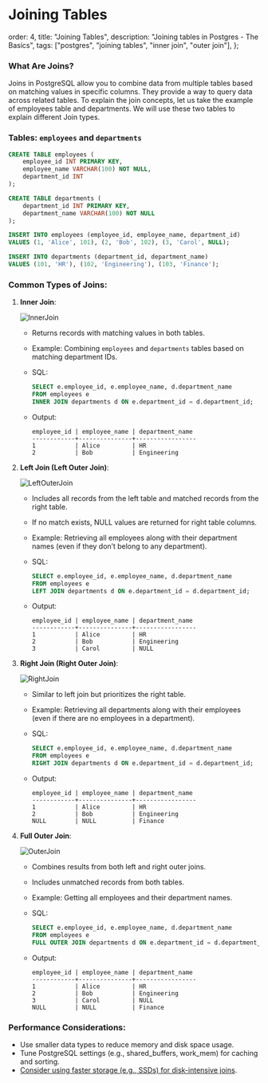 # Joining Tables

  order: 4,
  title: "Joining Tables",
  description: "Joining tables in Postgres - The Basics",
  tags: ["postgres", "joining tables", "inner join", "outer join"],
};

### What Are Joins?

Joins in PostgreSQL allow you to combine data from multiple tables based on matching values in specific columns. They provide a way to query data across related tables. To explain the join concepts, let us take the example of employees table and departments. We will use these two tables to explain different Join types.

### Tables: `employees` and `departments`

```sql
CREATE TABLE employees (
    employee_id INT PRIMARY KEY,
    employee_name VARCHAR(100) NOT NULL,
    department_id INT
);

CREATE TABLE departments (
    department_id INT PRIMARY KEY,
    department_name VARCHAR(100) NOT NULL
);

INSERT INTO employees (employee_id, employee_name, department_id)
VALUES (1, 'Alice', 101), (2, 'Bob', 102), (3, 'Carol', NULL);

INSERT INTO departments (department_id, department_name)
VALUES (101, 'HR'), (102, 'Engineering'), (103, 'Finance');

```

### Common Types of Joins:

1. **Inner Join**:
    
    ![InnerJoin](/docs/innerjoin.png)

    
    - Returns records with matching values in both tables.
    - Example: Combining `employees` and `departments` tables based on matching department IDs.
    - SQL:
        
        ```sql
        SELECT e.employee_id, e.employee_name, d.department_name
        FROM employees e
        INNER JOIN departments d ON e.department_id = d.department_id;
        
        ```
        
    - Output:
        
        ```
        employee_id | employee_name | department_name
        ------------+---------------+-----------------
        1           | Alice         | HR
        2           | Bob           | Engineering
        
        ```
        
2. **Left Join (Left Outer Join)**:
    
    ![LeftOuterJoin](/docs/leftjoin.png)

    
    - Includes all records from the left table and matched records from the right table.
    - If no match exists, NULL values are returned for right table columns.
    - Example: Retrieving all employees along with their department names (even if they don’t belong to any department).
    - SQL:
        
        ```sql
        SELECT e.employee_id, e.employee_name, d.department_name
        FROM employees e
        LEFT JOIN departments d ON e.department_id = d.department_id;
        
        ```
        
    - Output:
        
        ```
        employee_id | employee_name | department_name
        ------------+---------------+-----------------
        1           | Alice         | HR
        2           | Bob           | Engineering
        3           | Carol         | NULL
        
        ```
        
3. **Right Join (Right Outer Join)**:
    
    ![RightJoin](/docs/rightjoin.png)
    
    - Similar to left join but prioritizes the right table.
    - Example: Retrieving all departments along with their employees (even if there are no employees in a department).
    - SQL:
        
        ```sql
        SELECT e.employee_id, e.employee_name, d.department_name
        FROM employees e
        RIGHT JOIN departments d ON e.department_id = d.department_id;
        
        ```
        
    - Output:
        
        ```
        employee_id | employee_name | department_name
        ------------+---------------+-----------------
        1           | Alice         | HR
        2           | Bob           | Engineering
        NULL        | NULL          | Finance
        
        ```
        
4. **Full Outer Join**:

    ![OuterJoin](/docs/outerjoin.png)
    
    - Combines results from both left and right outer joins.
    - Includes unmatched records from both tables.
    - Example: Getting all employees and their department names.
    - SQL:
        
        ```sql
        SELECT e.employee_id, e.employee_name, d.department_name
        FROM employees e
        FULL OUTER JOIN departments d ON e.department_id = d.department_id;
        
        ```
        
    - Output:
        
        ```
        employee_id | employee_name | department_name
        ------------+---------------+-----------------
        1           | Alice         | HR
        2           | Bob           | Engineering
        3           | Carol         | NULL
        NULL        | NULL          | Finance
        
        ```
        

### Performance Considerations:

- Use smaller data types to reduce memory and disk space usage.
- Tune PostgreSQL settings (e.g., shared_buffers, work_mem) for caching and sorting.
- [Consider using faster storage (e.g., SSDs) for disk-intensive joins](https://www.cybertec-postgresql.com/en/join-strategies-and-performance-in-postgresql/).